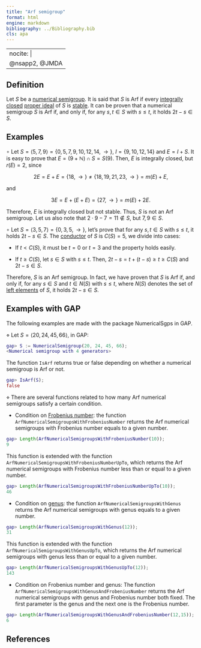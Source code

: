```yaml
---
title: "Arf semigroup"
format: html
engine: markdown
bibliography: ../Bibliography.bib
cls: apa
---
```


---
nocite: |
  @nsapp2, @JMDA
---

<!-- Num. appl. -->

## Definition

Let $S$ be a [numerical semigroup](../Basic-concepts/Numerical-semigroup.qmd). It is said that $S$ is Arf if every [integrally closed](../Ideals-NS/Integrally-closed-ideal.qmd) [proper ideal](../Ideals-NS/Proper-ideal.qmd) of $S$ is [stable](../Ideals-NS/Stable-ideal.qmd). It can be proven that a numerical semigroup $S$ is Arf if, and only if, for any $s,t \in S$ with $s \le t$, it holds $2t - s \in S$.

## Examples

$\circ$ Let $S = \langle 5, 7, 9 \rangle = \{0, 5, 7, 9, 10, 12, 14, \rightarrow \}$, $I = \{9, 10, 12, 14\}$ and $E = I + S$. It is easy to prove that $E = (9 + \mathbb{N}) \cap S = S(9)$. Then, $E$ is integrally closed, but $r(E) = 2$, since

$$
2E = E + E = \{18, \rightarrow \} \ne \{18, 19, 21, 23, \rightarrow \} = m(E) + E,
$$

and

$$
3E = E + (E + E) = \{27, \rightarrow \} = m(E) + 2E.
$$

Therefore, $E$ is integrally closed but not stable. Thus, $S$ is not an Arf semigroup. Let us also note that $2 \cdot 9 - 7 = 11 \not \in S$, but $7,9 \in S$.

$\circ$ Let $S = \langle 3, 5, 7 \rangle = \{0, 3, 5, \rightarrow \}$, let's prove that for any $s,t \in S$ with $s \le t$, it holds $2t - s \in S$. The [conductor](../Basic-concepts/Conductor.qmd) of $S$ is $C(S) = 5$, we divide into cases:

-   If $t < C(S)$, it must be $t = 0$ or $t = 3$ and the property holds easily.

-   If $t \ge C(S)$, let $s \in S$ with $s \le t$. Then, $2t - s = t + (t-s) \ge t \ge C(S)$ and $2t - s \in S$.

Therefore, $S$ is an Arf semigroup. In fact, we have proven that $S$ is Arf if, and only if, for any $s \in S$ and $t \in N(S)$ with $s \le t$, where $N(S)$ denotes the set of [left elements](../Basic-concepts/Left-elements.qmd) of $S$, it holds $2t - s \in S$.

## Examples with GAP

The following examples are made with the package NumericalSgps in GAP.

$\diamond$ Let $S = \langle 20, 24, 45, 66 \rangle$, in GAP:

``` gap
gap> S := NumericalSemigroup(20, 24, 45, 66);
<Numerical semigroup with 4 generators>
```

The function `IsArf` returns true or false depending on whether a numerical semigroup is Arf or not.

``` gap
gap> IsArf(S);
false
```

$\diamond$ There are several functions related to how many Arf numerical semigroups satisfy a certain condition.

-   Condition on [Frobenius number](../Basic-concepts/Frobenius-number.qmd): the function `ArfNumericalSemigroupsWithFrobeniusNumber` returns the Arf numerical semigroups with Frobenius number equals to a given number.

``` gap
gap> Length(ArfNumericalSemigroupsWithFrobeniusNumber(10));
9
```

This function is extended with the function `ArfNumericalSemigroupsWithFrobeniusNumberUpTo`, which returns the Arf numerical semigroups with Frobenius number less than or equal to a given number.

``` gap
gap> Length(ArfNumericalSemigroupsWithFrobeniusNumberUpTo(10));
46
```

-   Condition on [genus](../Basic-concepts/Genus.qmd): the function `ArfNumericalSemigroupsWithGenus` returns the Arf numerical semigroups with genus equals to a given number.

``` gap
gap> Length(ArfNumericalSemigroupsWithGenus(12));
31
```

This function is extended with the function `ArfNumericalSemigroupsWithGenusUpTo`, which returns the Arf numerical semigroups with genus less than or equal to a given number.

``` gap
gap> Length(ArfNumericalSemigroupsWithGenusUpTo(12));
143
```

-   Condition on Frobenius number and genus: The function `ArfNumericalSemigroupsWithGenusAndFrobeniusNumber` returns the Arf numerical semigroups with genus and Frobenius number both fixed. The first parameter is the genus and the next one is the Frobenius number.

``` gap
gap> Length(ArfNumericalSemigroupsWithGenusAndFrobeniusNumber(12,15));
6
```

## References

::: {#refs}

:::
